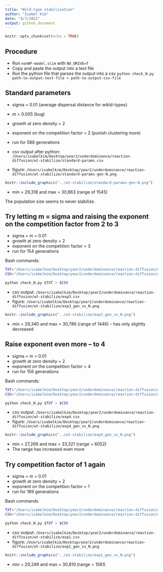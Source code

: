 ```yaml
---
title: "Wild-type stabilization"
author: "Isabel Kim"
date: "4/7/2022"
output: github_document
---
```


```r
knitr::opts_chunk$set(echo = TRUE)
```

## Procedure

* Run `nonWF-model.slim` with `NO_DRIVE=T`
* Copy and paste the output into a text file
* Run the python file that parses the output into a csv `python check_N.py path-to-output-text-file > path-to-output-csv-file`


## Standard parameters

* sigma = 0.01 (average dispersal distance for wikld-types)
* m = 0.005 (bug)
* growth at zero density = 2
* exponent on the competition factor = 2 (punish clustering more)
* run for 588 generations


* csv output after python: `/Users/isabelkim/Desktop/year2/underdominance/reaction-diffusion/wt-stabilize/standard-params.csv`
* figure: `/Users/isabelkim/Desktop/year2/underdominance/reaction-diffusion/wt-stabilize/standard-params-gen-N.png`


```r
knitr::include_graphics("../wt-stabilize/standard-params-gen-N.png")
```
* min = 29,318 and max = 30,863 (range of 1545)

The population size seems to never stabilize.

## Try letting m = sigma and raising the exponent on the competition factor from 2 to 3

* sigma = m = 0.01
* growth at zero density = 2
* exponent on the competition factor = 3
* run for 154 generations

Bash commands:
```bash
TXT="/Users/isabelkim/Desktop/year2/underdominance/reaction-diffusion/wt-stabilize/output.txt"
CSV="/Users/isabelkim/Desktop/year2/underdominance/reaction-diffusion/wt-stabilize/exp3.csv"

python check_N.py $TXT > $CSV
```

* csv output: `/Users/isabelkim/Desktop/year2/underdominance/reaction-diffusion/wt-stabilize/exp3.csv`
* figure: `/Users/isabelkim/Desktop/year2/underdominance/reaction-diffusion/wt-stabilize/exp3_gen_vs_N.png`
```r
knitr::include_graphics("../wt-stabilize/exp3_gen_vs_N.png")
```
* min = 29,340 and max = 30,786 (range of 1446) -- has only slightly decreased

## Raise exponent even more -- to 4

* sigma = m = 0.01
* growth at zero density = 2
* exponent on the competition factor = 4
* run for 156 generations

Bash commands:
```bash
TXT="/Users/isabelkim/Desktop/year2/underdominance/reaction-diffusion/wt-stabilize/output.txt"
CSV="/Users/isabelkim/Desktop/year2/underdominance/reaction-diffusion/wt-stabilize/exp4.csv"

python check_N.py $TXT > $CSV
```

* csv output: `/Users/isabelkim/Desktop/year2/underdominance/reaction-diffusion/wt-stabilize/exp4.csv`
* figure: `/Users/isabelkim/Desktop/year2/underdominance/reaction-diffusion/wt-stabilize/exp4_gen_vs_N.png`
```r
knitr::include_graphics("../wt-stabilize/exp4_gen_vs_N.png")
```
* min = 27,269 and max = 33,321 (range = 6052)
* The range has increased even more

## Try competition factor of 1 again

* sigma = m = 0.01
* growth at zero density = 2
* exponent on the competition factor = 1
* run for 189 generations

Bash commands
```bash
TXT="/Users/isabelkim/Desktop/year2/underdominance/reaction-diffusion/wt-stabilize/output.txt"
CSV="/Users/isabelkim/Desktop/year2/underdominance/reaction-diffusion/wt-stabilize/exp1.csv"

python check_N.py $TXT > $CSV
```

* csv output: `/Users/isabelkim/Desktop/year2/underdominance/reaction-diffusion/wt-stabilize/exp1.csv`
* figure: `/Users/isabelkim/Desktop/year2/underdominance/reaction-diffusion/wt-stabilize/exp1_gen_vs_N.png`
```r
knitr::include_graphics("../wt-stabilize/exp1_gen_vs_N.png")
```
* min = 29,249 and max = 30,810 (range = 1561)